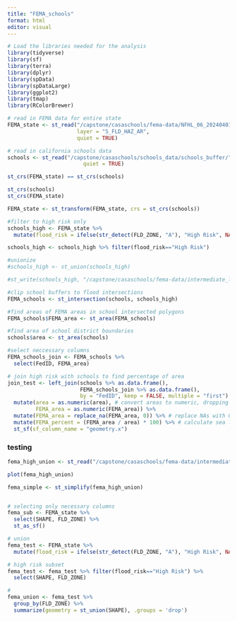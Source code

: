 ```yaml
---
title: "FEMA_schools"
format: html
editor: visual
---
```


```r
# Load the libraries needed for the analysis
library(tidyverse)
library(sf)
library(terra)
library(dplyr)
library(spData)
library(spDataLarge)
library(ggplot2)
library(tmap)
library(RColorBrewer)
```

```r
# read in FEMA data for entire state
FEMA_state <- st_read("/capstone/casaschools/fema-data/NFHL_06_20240401/NFHL_06_20240401.gdb",
                      layer = "S_FLD_HAZ_AR",
                      quiet = TRUE)
```

```r
# read in california schools data
schools <- st_read("/capstone/casaschools/schools_data/schools_buffer/",
                        quiet = TRUE)
```

```r
st_crs(FEMA_state) == st_crs(schools)

st_crs(schools)
st_crs(FEMA_state)

FEMA_state <- st_transform(FEMA_state, crs = st_crs(schools))

```

```r
#filter to high risk only
schools_high <- FEMA_state %>% 
  mutate(flood_risk = ifelse(str_detect(FLD_ZONE, "A"), "High Risk", NA))

schools_high <- schools_high %>% filter(flood_risk=="High Risk")

#unionize
#schools_high <- st_union(schools_high)

#st_write(schools_high, "/capstone/casaschools/fema-data/intermediate_layers/fema_high_union.shp")

#clip school buffers to flood intersections
FEMA_schools <- st_intersection(schools, schools_high)
```

```r
#find areas of FEMA areas in school intersected polygons
FEMA_schools$FEMA_area <- st_area(FEMA_schools)

#find area of school district boundaries
schools$area <- st_area(schools)

```

```r
#select neccessary columns
FEMA_schools_join <- FEMA_schools %>% 
  select(FedID, FEMA_area)
```

```r
# join high risk with schools to find percentage of area
join_test <- left_join(schools %>% as.data.frame(),
                       FEMA_schools_join %>% as.data.frame(),
                       by = "FedID", keep = FALSE, multiple = "first") %>%
  mutate(area = as.numeric(area), # convert areas to numeric, dropping the units
         FEMA_area = as.numeric(FEMA_area)) %>%
  mutate(FEMA_area = replace_na(FEMA_area, 0)) %>% # replace NAs with 0s
  mutate(FEMA_percent = (FEMA_area / area) * 100) %>% # calculate sea level rise inundation percentage
  st_sf(sf_column_name = "geometry.x")
```

### testing

```r
fema_high_union <- st_read("/capstone/casaschools/fema-data/intermediate_layers/fema_high_union.shp", quiet = TRUE)

plot(fema_high_union)

fema_simple <- st_simplify(fema_high_union)


# selecting only necessary columns
fema_sub <- FEMA_state %>% 
  select(SHAPE, FLD_ZONE) %>% 
  st_as_sf()

# union
fema_test <- FEMA_state %>% 
  mutate(flood_risk = ifelse(str_detect(FLD_ZONE, "A"), "High Risk", NA))

# high risk subset
fema_test <- fema_test %>% filter(flood_risk=="High Risk") %>% 
  select(SHAPE, FLD_ZONE)

# 
fema_union <- fema_test %>%
  group_by(FLD_ZONE) %>%
  summarize(geometry = st_union(SHAPE), .groups = 'drop')
```
